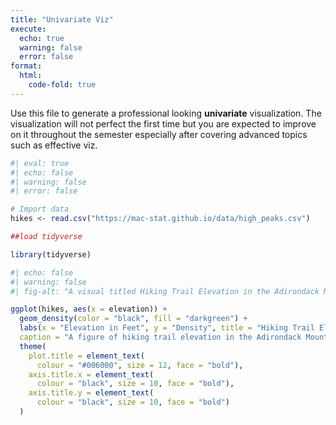 ```yaml
---
title: "Univariate Viz"
execute: 
  echo: true
  warning: false
  error: false
format: 
  html:
    code-fold: true
---
```


Use this file to generate a professional looking **univariate** visualization.
The visualization will not perfect the first time but you are expected to improve on it throughout the semester especially after covering advanced topics such as effective viz.

```r
#| eval: true
#| echo: false
#| warning: false
#| error: false

# Import data
hikes <- read.csv("https://mac-stat.github.io/data/high_peaks.csv")

##load tidyverse

library(tidyverse)
```


```r
#| echo: false
#| warning: false
#| fig-alt: "A visual titled Hiking Trail Elevation in the Adirondack Mountains of New York. It is a density plot, with the X axis being the elevation in feet and the y axis being the density. The density peaks around 4200 feet and is slightly right skewed and is unimodal."

ggplot(hikes, aes(x = elevation)) +
  geom_density(color = "black", fill = "darkgreen") +
  labs(x = "Elevation in Feet", y = "Density", title = "Hiking Trail Elevation in the Adirondack Mountains of NY",
  caption = "A figure of hiking trail elevation in the Adirondack Mountains of New York - Data from https://mac-stat.github.io/data/high_peaks.csv - Made by Julia Prewitt") +
  theme(
    plot.title = element_text(
      colour = "#006000", size = 12, face = "bold"),
    axis.title.x = element_text(
      colour = "black", size = 10, face = "bold"),
    axis.title.y = element_text(
      colour = "black", size = 10, face = "bold")
  )
```
